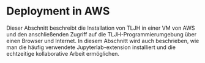 # Deployment in AWS

Dieser Abschnitt beschreibt die Installation von TLJH in einer VM von AWS und den anschließenden Zugriff auf die TLJH-Programmierumgebung über einen Browser und Internet. In diesem Abschnitt wird auch beschrieben, wie man die häufig verwendete Jupyterlab-extension installiert und die echtzeitige kollaborative Arbeit ermöglichen.
